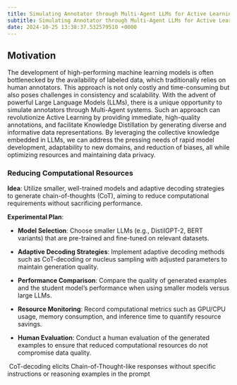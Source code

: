 ```yaml
---
title: Simulating Annotator through Multi-Agent LLMs for Active Learning and Knowledge Distillation
subtitle: Simulating Annotator through Multi-Agent LLMs for Active Learning and Knowledge Distillation
date: 2024-10-25 13:38:37.532579510 +0000
---
```

## Motivation
The development of high-performing machine learning models is often bottlenecked by the availability of labeled data, which traditionally relies on human annotators. This approach is not only costly and time-consuming but also poses challenges in consistency and scalability. With the advent of powerful Large Language Models (LLMs), there is a unique opportunity to simulate annotators through Multi-Agent systems. Such an approach can revolutionize Active Learning by providing immediate, high-quality annotations, and facilitate Knowledge Distillation by generating diverse and informative data representations. By leveraging the collective knowledge embedded in LLMs, we can address the pressing needs of rapid model development, adaptability to new domains, and reduction of biases, all while optimizing resources and maintaining data privacy.


### **Reducing Computational Resources**

**Idea**: Utilize smaller, well-trained models and adaptive decoding strategies to generate chain-of-thoughts (CoT), aiming to reduce computational requirements without sacrificing performance.

**Experimental Plan**:

- **Model Selection**: Choose smaller LLMs (e.g., DistilGPT-2, BERT variants) that are pre-trained and fine-tuned on relevant datasets.
    
- **Adaptive Decoding Strategies**: Implement adaptive decoding methods such as CoT-decoding or nucleus sampling with adjusted parameters to maintain generation quality.
    
- **Performance Comparison**: Compare the quality of generated examples and the student model's performance when using smaller models versus large LLMs.
    
- **Resource Monitoring**: Record computational metrics such as GPU/CPU usage, memory consumption, and inference time to quantify resource savings.
    
- **Human Evaluation**: Conduct a human evaluation of the generated examples to ensure that reduced computational resources do not compromise data quality.

 CoT-decoding elicits Chain-of-Thought-like responses without specific instructions or reasoning examples in the prompt